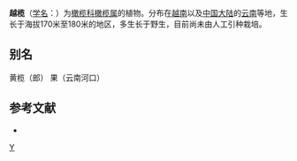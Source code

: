 {{Speciesbox 
| genus = Canarium
| species = tonkinense
| authority = Engl.
}}

'''越榄'''（[[学名|学名]]：{{lang|la|''Canarium tonkinense''}}）为[[橄榄科|橄榄科]][[橄榄属|橄榄属]]的植物。分布在[[越南|越南]]以及[[中国大陆|中国大陆]]的[[云南|云南]]等地，生长于海拔170米至180米的地区，多生长于野生，目前尚未由人工引种栽培。

== 别名 ==
黄榄（郎） 果（云南河口）

== 参考文献 ==
<div class="references-small">
* {{cite web| url =http://www.bioinfo.cn/db05/KmzwSpecies.php?action=view&id=2988| title =越榄| work =《中国高等植物数据库全库》| publisher =中国科学院微生物研究所| author =昆明植物研究所| accessdate =2009-02-23| archive-date =2018-06-28| archive-url =https://web.archive.org/web/20180628204035/http://www.bioinfo.cn/db05/KmzwSpecies.php?action=view| dead-url =yes}}
</div>
{{Taxonbar|from=Q15226326}}

[[Category:橄榄属|Y]]


{{植物小作品}}